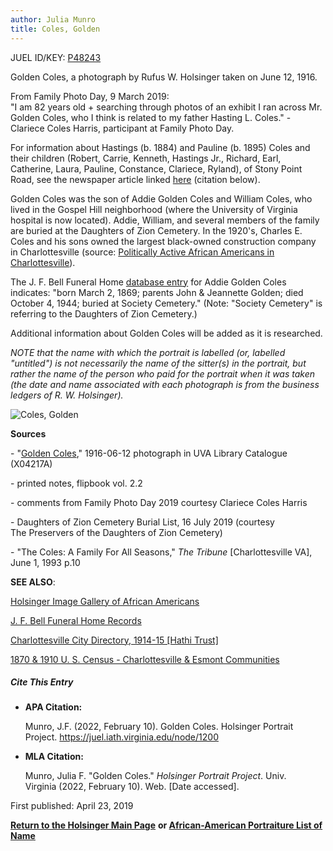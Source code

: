 ```yaml
---
author: Julia Munro
title: Coles, Golden
---
```

JUEL ID/KEY: [P48243](http://juel.iath.virginia.edu/public_person?person=48243 "P48243")

Golden Coles, a photograph by Rufus W. Holsinger taken on June 12, 1916.

From Family Photo Day, 9 March 2019:  
"I am 82 years old + searching through photos of an exhibit I ran across Mr. Golden Coles, who I think is related to my father Hasting L. Coles." - Clariece Coles Harris, participant at Family Photo Day. 

For information about Hastings (b. 1884) and Pauline (b. 1895) Coles and their children (Robert, Carrie, Kenneth, Hastings Jr., Richard, Earl, Catherine, Laura, Pauline, Constance, Clariece, Ryland), of Stony Point Road, see the newspaper article linked [here](http://juel.iath.virginia.edu/node/2068 "Coles Family") (citation below).

Golden Coles was the son of Addie Golden Coles and William Coles, who lived in the Gospel Hill neighborhood (where the University of Virginia hospital is now located). Addie, William, and several members of the family are buried at the Daughters of Zion Cemetery. In the 1920's, Charles E. Coles and his sons owned the largest black-owned construction company in Charlottesville (source: [Politically Active African Americans in Charlottesville](http://www2.vcdh.virginia.edu/afam/politics/profiles.html "Politically Active African American Individuals in Charlottesville")).

The J. F. Bell Funeral Home [database entry](http://www2.vcdh.virginia.edu/afam/raceandplace/perl_scripts/search_funeral.cgi?start_page=0&last=Coles) for Addie Golden Coles indicates: "born March 2, 1869; parents John & Jeannette Golden; died October 4, 1944; buried at Society Cemetery." (Note: "Society Cemetery" is referring to the Daughters of Zion Cemetery.)

Additional information about Golden Coles will be added as it is researched.

_NOTE that the name with which the portrait is labelled (or, labelled "untitled") is not necessarily the name of the sitter(s) in the portrait, but rather the name of the person who paid for the portrait when it was taken (the date and name associated with each photograph is from the business ledgers of R. W. Holsinger)._

![Coles, Golden](https://iiif.lib.virginia.edu/iiif/uva-lib:1044223/full/1000,1337/0/default.jpg "Coles, Golden")  

**Sources**

\- "[Golden Coles](http://search.lib.virginia.edu/catalog/uva-lib:1044223#?c=0&m=0&s=0&cv=0&xywh=-1531%2C-135%2C5963%2C4421 "Coles, Golden")," 1916-06-12 photograph in UVA Library Catalogue (X04217A) 

\- printed notes, flipbook vol. 2.2  

\- comments from Family Photo Day 2019 courtesy Clariece Coles Harris

\- Daughters of Zion Cemetery Burial List, 16 July 2019 (courtesy The Preservers of the Daughters of Zion Cemetery)

\- "The Coles: A Family For All Seasons," _The Tribune_ \[Charlottesville VA\], June 1, 1993 p.10

**SEE ALSO**:

[Holsinger Image Gallery of African Americans](http://rwholsingerphotos.org/images.php "Holsinger Image Gallery of African Americans")

[J. F. Bell Funeral Home Records](http://www2.vcdh.virginia.edu/afam/raceandplace/perl_scripts/funeral_search.html "J. F. Bell Funeral Home Database")

[Charlottesville City Directory, 1914-15 \[Hathi Trust\]](https://catalog.hathitrust.org/Record/101954103 "Charlottesville City Directory, 1914-15") 

[1870 & 1910 U. S. Census - Charlottesville & Esmont Communities](http://www2.vcdh.virginia.edu/afam/raceandplace/census/search_both.html "1870 & 1910 U. S. Census: Charlottesville and Esmont Communities")

##### **Cite This Entry**

*   **APA Citation:**
    
    Munro, J.F. (2022, February 10). Golden Coles. Holsinger Portrait Project. https://juel.iath.virginia.edu/node/1200
    
*   **MLA Citation:**
    
    Munro, Julia F. "Golden Coles." _Holsinger Portrait Project_. Univ. Virginia (2022, February 10). Web. \[Date accessed\].
    

First published: April 23, 2019     

[**Return to the Holsinger Main Page**](http://juel.iath.virginia.edu/node/980) **or [African-American Portraiture List of Name](http://juel.iath.virginia.edu/node/996)**